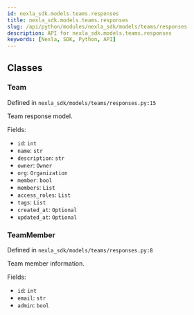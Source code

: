 ```yaml
---
id: nexla_sdk.models.teams.responses
title: nexla_sdk.models.teams.responses
slug: /api/python/modules/nexla_sdk/models/teams/responses
description: API for nexla_sdk.models.teams.responses
keywords: [Nexla, SDK, Python, API]
---
```


## Classes

### Team

Defined in `nexla_sdk/models/teams/responses.py:15`

Team response model.

Fields:

- `id`: `int`
- `name`: `str`
- `description`: `str`
- `owner`: `Owner`
- `org`: `Organization`
- `member`: `bool`
- `members`: `List`
- `access_roles`: `List`
- `tags`: `List`
- `created_at`: `Optional`
- `updated_at`: `Optional`

### TeamMember

Defined in `nexla_sdk/models/teams/responses.py:8`

Team member information.

Fields:

- `id`: `int`
- `email`: `str`
- `admin`: `bool`

